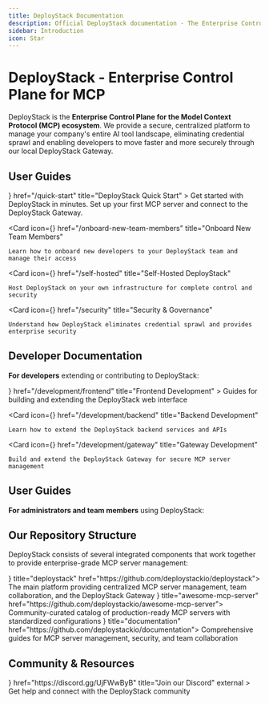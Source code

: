 ```yaml
---
title: DeployStack Documentation
description: Official DeployStack documentation - The Enterprise Control Plane for MCP servers. Secure, centralized management of your organization's AI tool landscape with the DeployStack Gateway.
sidebar: Introduction
icon: Star
---
```



# DeployStack - Enterprise Control Plane for MCP

DeployStack is the **Enterprise Control Plane for the Model Context Protocol (MCP) ecosystem**. We provide a secure, centralized platform to manage your company's entire AI tool landscape, eliminating credential sprawl and enabling developers to move faster and more securely through our local DeployStack Gateway.

## User Guides

<Cards>
  <Card 
    icon={<Terminal />} 
    href="/quick-start" 
    title="DeployStack Quick Start"
  >
    Get started with DeployStack in minutes. Set up your first MCP server and connect to the DeployStack Gateway.
  </Card>

  <Card 
    icon={<Users />} 
    href="/onboard-new-team-members" 
    title="Onboard New Team Members"
  >
    Learn how to onboard new developers to your DeployStack team and manage their access
  </Card>  

  <Card 
    icon={<Server />} 
    href="/self-hosted" 
    title="Self-Hosted DeployStack"
  >
    Host DeployStack on your own infrastructure for complete control and security
  </Card>  
  
  <Card 
    icon={<Shield />} 
    href="/security" 
    title="Security & Governance"
  >
    Understand how DeployStack eliminates credential sprawl and provides enterprise security
  </Card>
</Cards>

## Developer Documentation

**For developers** extending or contributing to DeployStack:

<Cards>
  <Card 
    icon={<Code2 />} 
    href="/development/frontend" 
    title="Frontend Development"
  >
    Guides for building and extending the DeployStack web interface
  </Card>
  
  <Card 
    icon={<Code2 />} 
    href="/development/backend" 
    title="Backend Development"
  >
    Learn how to extend the DeployStack backend services and APIs
  </Card>
  
  <Card 
    icon={<Plug />} 
    href="/development/gateway" 
    title="Gateway Development"
  >
    Build and extend the DeployStack Gateway for secure MCP server management
  </Card>
</Cards>

## User Guides

**For administrators and team members** using DeployStack:



## Our Repository Structure

DeployStack consists of several integrated components that work together to provide enterprise-grade MCP server management:

<Cards>
<Card icon={<Container className="text-primary" />} title="deploystack" href="https://github.com/deploystackio/deploystack">
The main platform providing centralized MCP server management, team collaboration, and the DeployStack Gateway
</Card>
<Card icon={<BookOpenText className="text-primary" />} title="awesome-mcp-server" href="https://github.com/deploystackio/awesome-mcp-server">
Community-curated catalog of production-ready MCP servers with standardized configurations
</Card>
<Card icon={<FileText className="text-primary" />} title="documentation" href="https://github.com/deploystackio/documentation">
Comprehensive guides for MCP server management, security, and team collaboration
</Card>
</Cards>

## Community & Resources

<Cards>
  <Card 
    icon={<Users />} 
    href="https://discord.gg/UjFWwByB" 
    title="Join our Discord"
    external
  >
    Get help and connect with the DeployStack community
  </Card>

</Cards>
